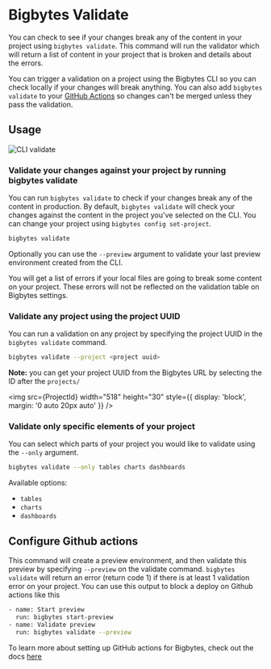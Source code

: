 
# Bigbytes Validate

You can check to see if your changes break any of the content in your project using `bigbytes validate`. This command will run the validator which will return a list of content in your project that is broken and details about the errors.

You can trigger a validation on a project using the Bigbytes CLI so you can check locally if your changes will break anything. You can also add `bigbytes validate` to your [GitHub Actions](#configure-github-actions) so changes can't be merged unless they pass the validation.

## Usage

![CLI validate](./assets/cli-validate.png)

### Validate your changes against your project by running bigbytes validate

You can run `bigbytes validate` to check if your changes break any of the content in production.
By default, `bigbytes validate` will check your changes against the content in the project you've selected on the CLI.
You can change your project using `bigbytes config set-project`.

```bash
bigbytes validate
```

Optionally you can use the `--preview` argument to validate your last preview environment created from the CLI.

You will get a list of errors if your local files are going to break some content on your project.
These errors will not be reflected on the validation table on Bigbytes settings.

### Validate any project using the project UUID

You can run a validation on any project by specifying the project UUID in the `bigbytes validate` command.

```bash
bigbytes validate --project <project uuid>
```

**Note:** you can get your project UUID from the Bigbytes URL by selecting the ID after the `projects/`

<img
  src={ProjectId}
  width="518"
  height="30"
  style={{ display: 'block', margin: '0 auto 20px auto' }}
/>

### Validate only specific elements of your project

You can select which parts of your project you would like to validate using the `--only` argument.

```bash
bigbytes validate --only tables charts dashboards
```

Available options:

- `tables`
- `charts`
- `dashboards`

## Configure Github actions

This command will create a preview environment, and then validate this preview by specifying `--preview` on the validate command.
`bigbytes validate` will return an error (return code 1) if there is at least 1 validation error on your project.
You can use this output to block a deploy on Github actions like this

```bash
- name: Start preview
  run: bigbytes start-preview
- name: Validate preview
  run: bigbytes validate --preview
```

To learn more about setting up GitHub actions for Bigbytes, check out the docs [here](/snippets/automatically-deploy-your-changes-using-github-action)
